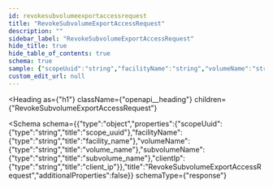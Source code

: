 ```yaml
---
id: revokesubvolumeexportaccessrequest
title: "RevokeSubvolumeExportAccessRequest"
description: ""
sidebar_label: "RevokeSubvolumeExportAccessRequest"
hide_title: true
hide_table_of_contents: true
schema: true
sample: {"scopeUuid":"string","facilityName":"string","volumeName":"string","subvolumeName":"string","clientIp":"string"}
custom_edit_url: null
---
```



<Heading
  as={"h1"}
  className={"openapi__heading"}
  children={"RevokeSubvolumeExportAccessRequest"}
>
</Heading>





<Schema
  schema={{"type":"object","properties":{"scopeUuid":{"type":"string","title":"scope_uuid"},"facilityName":{"type":"string","title":"facility_name"},"volumeName":{"type":"string","title":"volume_name"},"subvolumeName":{"type":"string","title":"subvolume_name"},"clientIp":{"type":"string","title":"client_ip"}},"title":"RevokeSubvolumeExportAccessRequest","additionalProperties":false}}
  schemaType={"response"}
>
  
</Schema>
            